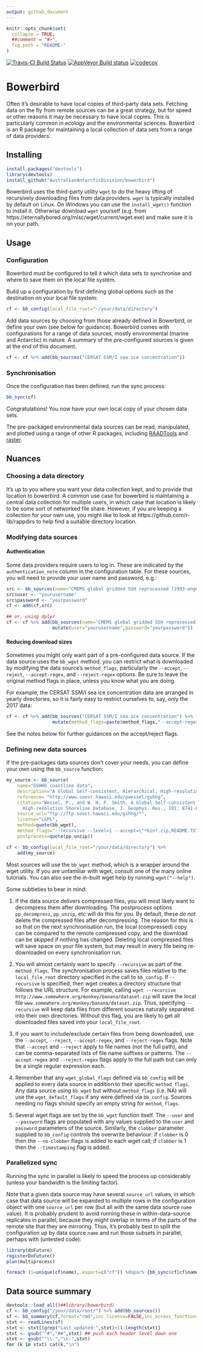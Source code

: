 ```yaml
---
output: github_document
---
```


<!-- README.md is generated from README.Rmd. Please edit that file -->

```r
knitr::opts_chunk$set(
  collapse = TRUE,
  ##comment = "#>",
  fig.path = "README-"
)
```

[![Travis-CI Build Status](https://travis-ci.org/AustralianAntarcticDivision/bowerbird.svg?branch=master)](https://travis-ci.org/AustralianAntarcticDivision/bowerbird)
[![AppVeyor Build status](https://ci.appveyor.com/api/projects/status/5idrimyx0uuv6liu?svg=true)](https://ci.appveyor.com/project/raymondben/bowerbird)
[![codecov](https://codecov.io/gh/AustralianAntarcticDivision/bowerbird/branch/master/graph/badge.svg)](https://codecov.io/gh/AustralianAntarcticDivision/bowerbird)

# Bowerbird

Often it's desirable to have local copies of third-party data sets. Fetching data on the fly from remote sources can be a great strategy, but for speed or other reasons it may be necessary to have local copies. This is particularly common in ecology and the environmental sciences. Bowerbird is an R package for maintaining a local collection of data sets from a range of data providers.

## Installing

```r
install.packages("devtools")
library(devtools)
install_github("AustralianAntarcticDivision/bowerbird")
```

Bowerbird uses the third-party utility `wget` to do the heavy lifting of recursively downloading files from data providers. `wget` is typically installed by default on Linux.
On Windows you can use the `install_wget()` function to install it. Otherwise download `wget` yourself (e.g. from https://eternallybored.org/misc/wget/current/wget.exe) and make sure it is on your path.

## Usage

### Configuration

Bowerbird must be configured to tell it which data sets to synchronise and where to save them on the local file system.

Build up a configuration by first defining global options such as the destination on your local file system:

```r
cf <- bb_config(local_file_root="~/your/data/directory")
```

Add data sources by choosing from those already defined in Bowerbird, or define your own (see below for guidance). Bowerbird comes with configurations for a range of data sources, mostly environmental (marine and Antarctic) in nature. A summary of the pre-configured sources is given at the end of this document.

```r
cf <- cf %>% add(bb_sources("CERSAT SSM/I sea ice concentration"))
```

### Synchronisation

Once the configuration has been defined, run the sync process:

```r
bb_sync(cf)
```

Congratulations! You now have your own local copy of your chosen data sets.

The pre-packaged environmental data sources can be read, manipulated, and plotted using a range of other R packages, including [RAADTools](https://github.com/AustralianAntarcticDivision/raadtools) and [raster](https://cran.r-project.org/package=raster).


## Nuances

### Choosing a data directory

It's up to you where you want your data collection kept, and to provide that location to bowerbird. A common use case for bowerbird is maintaining a central data collection for multiple users, in which case that location is likely to be some sort of networked file share. However, if you are keeping a collection for your own use, you might like to look at https://github.com/r-lib/rappdirs to help find a suitable directory location.

### Modifying data sources

#### Authentication

Some data providers require users to log in. These are indicated by the `authentication_note` column in the configuration table. For these sources, you will need to provide your user name and password, e.g.:

```r
src <- bb_sources(name="CMEMS global gridded SSH reprocessed (1993-ongoing)")
src$user <- "yourusername"
src$password <- "yourpassword"
cf <- add(cf,src)

## or, using dplyr
cf <- cf %>% add(bb_sources(name="CMEMS global gridded SSH reprocessed (1993-ongoing)") %>%
                 mutate(user="yourusername",password="yourpassword"))
```

#### Reducing download sizes

Sometimes you might only want part of a pre-configured data source. If the data source uses the `bb_wget` method, you can restrict what is downloaded by modifying the data source's `method_flags`, particularly the `--accept`, `--reject`, `--accept-regex`, and `--reject-regex` options. Be sure to leave the original method flags in place, unless you know what you are doing.

For example, the CERSAT SSM/I sea ice concentration data are arranged in yearly directories, so it is fairly easy to restrict ourselves to, say, only the 2017 data:

```r
cf <- cf %>% add(bb_sources("CERSAT SSM/I sea ice concentration") %>%
                 mutate(method_flags=paste(method_flags,"--accept-regex=\"/2017/\"")))
```

See the notes below for further guidances on the accept/reject flags.

### Defining new data sources

If the pre-packages data sources don't cover your needs, you can define your own using the `bb_source` function:

```r
my_source <- bb_source(
    name="GSHHG coastline data",
    description="A Global Self-consistent, Hierarchical, High-resolution Geography Database",
    reference= "http://www.soest.hawaii.edu/pwessel/gshhg",
    citation="Wessel, P., and W. H. F. Smith, A Global Self-consistent, Hierarchical,
      High-resolution Shoreline Database, J. Geophys. Res., 101, 8741-8743, 1996",
    source_url="ftp://ftp.soest.hawaii.edu/gshhg/*",
    license="LGPL",
    method=quote(bb_wget),
    method_flags="--recursive --level=1 --accept=\"*bin*.zip,README.TXT\"",
    postprocess=quote(pp_unzip))

cf <- bb_config(local_file_root="/your/data/directory") %>%
    add(my_source)
```

Most sources will use the `bb_wget` method, which is a wrapper around the wget utility. If you are unfamiliar with wget, consult one of the many online tutorials. You can also see the in-built wget help by running `wget("--help")`.

Some subtleties to bear in mind:

1. If the data source delivers compressed files, you will most likely want to decompress them after downloading. The postprocess options `pp_decompress`, `pp_unzip`, etc will do this for you. By default, these *do not* delete the compressed files after decompressing. The reason for this is so that on the next synchronisation run, the local (compressed) copy can be compared to the remote compressed copy, and the download can be skipped if nothing has changed. Deleting local compressed files will save space on your file system, but may result in every file being re-downloaded on every synchronisation run.

1. You will almost certainly want to specify `--recursive` as part of the `method_flags`. The synchronisation process saves files relative to the `local_file_root` directory specified in the call to `bb_config`. If `--recursive` is specified, then wget creates a directory structure that follows the URL structure. For example, calling `wget --recursive http://www.somewhere.org/monkey/banana/dataset.zip` will save the local file `www.somewhere.org/monkey/banana/dataset.zip`. Thus, specifying `--recursive` will keep data files from different sources naturally separated into their own directories. Without this flag, you are likely to get all downloaded files saved into your `local_file_root`.

1. If you want to include/exclude certain files from being downloaded, use the `--accept`, `--reject`, `--accept-regex`, and `--reject-regex` flags. Note that `--accept` and `--reject` apply to file names (not the full path), and can be comma-separated lists of file name suffixes or patterns. The `--accept-regex` and `--reject-regex` flags apply to the full path but can only be a single regular expression each.

1. Remember that any `wget_global_flags` defined via `bb_config` will be applied to every data source in addition to their specific `method_flags`. Any data source using `bb_wget` but without `method_flags` (i.e. NA) will use the `wget_default_flags` if any were defined via `bb_config`. Sources needing no flags should specify an empty string for `method_flags`.

1. Several wget flags are set by the `bb_wget` function itself. The `--user` and `--password` flags are populated with any values supplied to the `user` and `password` parameters of the source. Similarly, the `clobber` parameter supplied to `bb_config` controls the overwrite behaviour: if `clobber` is 0 then the `--no-clobber` flags is added to each wget call; if `clobber` is 1 then the `--timestamping` flag is added.


### Parallelized sync

Running the sync in parallel is likely to speed the process up considerably (unless your bandwidth is the limiting factor).

Note that a given data source may have several `source_url` values, in which case that data source will be expanded to multiple rows in the configuration object with one `source_url` per row (but all with the same data source `name` value). It is probably prudent to avoid running these in within-data-source replicates in parallel, because they might overlap in terms of the parts of the remote site that they are mirroring. Thus, it's probably best to split the configuration up by data source `name` and run those subsets in parallel, perhaps with (untested code):

```r
library(doFuture)
registerDoFuture()
plan(multiprocess)

foreach (i=unique(cf$name),.export=c("cf")) %dopar% {bb_sync(cf[cf$name==i,])}
```


## Data source summary

```r
devtools::load_all()##library(bowerbird)
cf <- bb_config("/your/data/root/") %>% add(bb_sources())
sf <- bb_summary(cf,format="rmd",inc_license=FALSE,inc_access_function=FALSE,inc_path=FALSE)
stxt <- readLines(sf)
stxt <- stxt[(grep("Last updated:",stxt)+1):length(stxt)]
stxt <- gsub("^#","##",stxt) ## push each header level down one
stxt <- gsub("^\\-","\n-",stxt)
for (k in stxt) cat(k,"\n")
```
